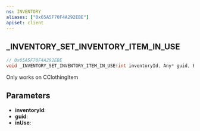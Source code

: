 ```yaml
---
ns: INVENTORY
aliases: ["0x65A5F70F4A292EBE"]
apiset: client
---
```

## _INVENTORY_SET_INVENTORY_ITEM_IN_USE

```c
// 0x65A5F70F4A292EBE
void _INVENTORY_SET_INVENTORY_ITEM_IN_USE(int inventoryId, Any* guid, BOOL inUse);
```

Only works on CClothingItem

## Parameters
* **inventoryId**:
* **guid**:
* **inUse**: